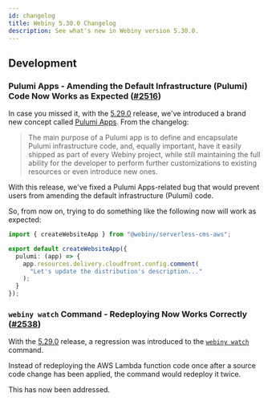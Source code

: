 ```yaml
---
id: changelog
title: Webiny 5.30.0 Changelog
description: See what's new in Webiny version 5.30.0.
---
```



## Development

### Pulumi Apps - Amending the Default Infrastructure (Pulumi) Code Now Works as Expected ([#2516](https://github.com/webiny/webiny-js/pull/2516))

In case you missed it, with the [5.29.0](/docs/release-notes/5.29.0/changelog) release, we've introduced a brand new concept called [Pulumi Apps](/docs/release-notes/5.29.0/changelog#pulumi-infrastructure-code-replaced-with-pulumi-apps). From the changelog:
 
> The main purpose of a Pulumi app is to define and encapsulate Pulumi infrastructure code, and, equally important, have it easily shipped as part of every Webiny project, while still maintaining the full ability for the developer to perform further customizations to existing resources or even introduce new ones.

With this release, we've fixed a Pulumi Apps-related bug that would prevent users from amending the default infrastructure (Pulumi) code. 

So, from now on, trying to do something like the following now will work as expected:

```ts apps/website/webiny.application.ts
import { createWebsiteApp } from "@webiny/serverless-cms-aws";

export default createWebsiteApp({
  pulumi: (app) => {
    app.resources.delivery.cloudfront.config.comment(
      "Let's update the distribution's description..."
    );
  }
});
```

### `webiny watch` Command - Redeploying Now Works Correctly ([#2538](https://github.com/webiny/webiny-js/pull/2538))

With the [5.29.0](/docs/release-notes/5.29.0/changelog) release, a regression was introduced to the [`webiny watch`](/docs/{version}/core-development-concepts/basics/watch-command) command.
 
Instead of redeploying the AWS Lambda function code once after a source code change has been applied, the command would redeploy it twice. 

This has now been addressed.
